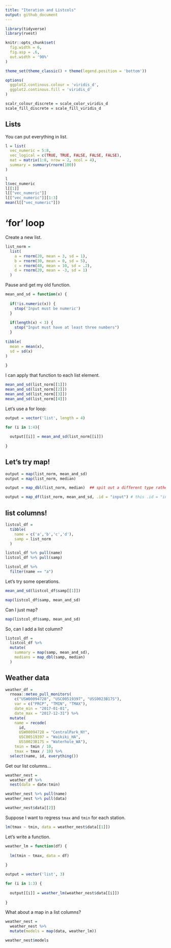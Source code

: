 ```yaml
---
title: "Iteration and Listcols"
output: github_document
---
```


```r
library(tidyverse)
library(rvest)

knitr::opts_chunk$set(
  fig.width = 6,
  fig.asp = .6,
  out.width = '90%'
)

theme_set(theme_classic() + theme(legend.position = 'bottom'))

options(
  ggplot2.continous.colour = 'viridis_d',
  ggplot2.continous.fill = 'viridis_d'
)

scalr_colour_discrete = scale_color_viridis_d
scale_fill_discrete = scale_fill_viridis_d
```

## Lists 

You can put everything in list.

```r
l = list(
  vec_numeric = 5:8,
  vec_logical = c(TRUE, TRUE, FALSE, FALSE, FALSE),
  mat = matrix(1:8, nrow = 2, ncol = 4),
  summary = summary(rnorm(100))
)
```

```r
l
l$vec_numeric
l[[1]]
l[["vec_numeric"]]
l[["vec_numeric"]][1:3]
mean(l[["vec_numeric"]])
```

# 'for' loop

Create a new list.

```r
list_norm = 
  list(
    a = rnorm(20, mean = 3, sd = 1),
    b = rnorm(30, mean = 0, sd = 5),
    c = rnorm(40, mean = 10, sd = .2),
    d = rnorm(20, mean = -3, sd = 1)
  )
```

Pause and get my old function.

```r
mean_and_sd = function(x) {
  
  if(!is.numeric(x)) {
    stop('Input must be numeric')
  }
  
  if(length(x) < 3) {
    stop("Input must have at least three numbers")
  }
  
tibble(
  mean = mean(x),
  sd = sd(x)
)
  
}
```

I can apply that function to each list element.

```r
mean_and_sd(list_norm[[1]])
mean_and_sd(list_norm[[2]])
mean_and_sd(list_norm[[3]])
mean_and_sd(list_norm[[4]])
```

Let's use a for loop:

```r
output = vector('list', length = 4)

for (i in 1:4){
  
  output[[i]] = mean_and_sd(list_norm[[i]])
  
}
```

## Let's try map!

```r
output = map(list_norm, mean_and_sd)
output = map(list_norm, median)
```

```r
output = map_dbl(list_norm, median)  ## spit out a different type rather than list, but dbl can only be used in the single value
```

```r
output = map_df(list_norm, mean_and_sd, .id = "input") # this .id = "input" makes the id can also be spited out
```

## list columns!

```r
listcol_df = 
  tibble(
    name = c('a','b','c','d'),
    samp = list_norm
  )
```

```r
listcol_df %>% pull(name)
listcol_df %>% pull(samp)

listcol_df %>% 
  filter(name == "a")
```

Let's try some operations.

```r
mean_and_sd(listcol_df$samp[[1]])
```

```r
map(listcol_df$samp, mean_and_sd)
```

Can I just map?

```r
map(listcol_df$samp, mean_and_sd)
```

So, can I add a list column?

```r
listcol_df = 
  listcol_df %>% 
  mutate(
    summary = map(samp, mean_and_sd),
    medians = map_dbl(samp, median)
  )
```

## Weather data

```r
weather_df = 
  rnoaa::meteo_pull_monitors(
    c("USW00094728", "USC00519397", "USS0023B17S"),
    var = c("PRCP", "TMIN", "TMAX"), 
    date_min = "2017-01-01",
    date_max = "2017-12-31") %>%
  mutate(
    name = recode(
      id, 
      USW00094728 = "CentralPark_NY", 
      USC00519397 = "Waikiki_HA",
      USS0023B17S = "Waterhole_WA"),
    tmin = tmin / 10,
    tmax = tmax / 10) %>%
  select(name, id, everything())
```

Get our list columns...

```r
weather_nest = 
  weather_df %>% 
  nest(data = date:tmin)
```

```r
weather_nest %>% pull(name)
weather_nest %>% pull(data)

weather_nest$data[[2]]
```

Suppose I want to regress `tmax` and `tmin` for each station.

```r
lm(tmax ~ tmin, data = weather_nest$data[[1]])
```

Let's write a function.

```r
weather_lm = function(df) {
  
  lm(tmin ~ tmax, data = df)
  
}

output = vector('list', 3)

for (i in 1:3) {
  
  output[[i]] = weather_lm(weather_nest$data[[i]])
  
}
```

What about a map in a list columns?

```r
weather_nest = 
  weather_nest %>% 
  mutate(models = map(data, weather_lm))

weather_nest$models
```


